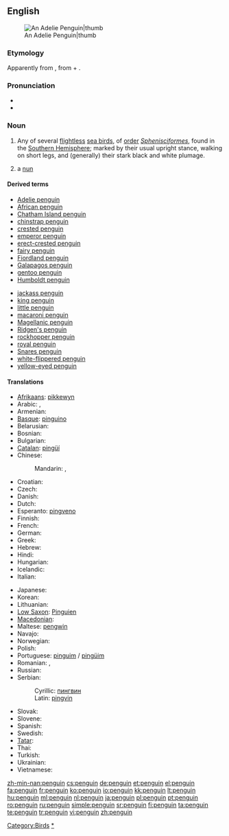 {{wikipedia}}
{{also|Penguin}}
==English==
[[Image:Adelie Penguin.jpg|An Adelie Penguin|thumb]]

===Etymology===
{{rfv-etymology}}
Apparently from {{etyl|cy}} {{term|pen gwyn}}, from {{term|pen||head|lang=cy}} + {{term|gwyn||white}}.

===Pronunciation===
* {{enPR|pĕng'gwĭn, pĕn'gwĭn}}
* {{audio|en-us-penguin.ogg|Audio (US)}}

===Noun===
{{en-noun}}

# Any of several [[flightless]] [[sea bird]]s, of [[order]] ''[[Sphenisciformes]]'', found in the [[Southern Hemisphere]]; marked by their usual upright stance, walking on short legs, and (generally) their stark black and white plumage.
# {{slang}} a [[nun]]

====Derived terms====
{{rel-top}}
* [[Adelie penguin]]
* [[African penguin]]
* [[Chatham Island penguin]]
* [[chinstrap penguin]]
* [[crested penguin]]
* [[emperor penguin]]
* [[erect-crested penguin]]
* [[fairy penguin]]
* [[Fiordland penguin]]
* [[Galapagos penguin]]
* [[gentoo penguin]]
* [[Humboldt penguin]]
{{rel-mid}}
* [[jackass penguin]]
* [[king penguin]]
* [[little penguin]]
* [[macaroni penguin]]
* [[Magellanic penguin]]
* [[Ridgen's penguin]]
* [[rockhopper penguin]]
* [[royal penguin]]
* [[Snares penguin]]
* [[white-flippered penguin]]
* [[yellow-eyed penguin]]
{{rel-bottom}}

====Translations====
{{trans-top|flightless sea bird}}
* [[Afrikaans]]: [[pikkewyn]]
* Arabic: {{t|ar|بطريق|m|tr=biTriiq|sc=Arab}},  {{t|ar|بينجوين|m|tr=bingwiin|sc=Arab}}
* Armenian: {{t-|hy|պինգվին|tr=pingvin}}
* [[Basque]]: [[pinguino]]
* Belarusian: {{t|be|пінгвін|m|tr=pinhvín|sc=Cyrl}}
* Bosnian: {{t-|bs|pingvin|m}}
* Bulgarian: {{t+|bg|пингвин|m|tr=pingvín|sc=Cyrl}}
* [[Catalan]]: [[pingüí]]
* Chinese:
*: Mandarin: {{t|zh|企鵝|sc=Hani}},  {{t|zh|企鹅|tr=qǐ'é|sc=Hani}}
* Croatian: {{t-|hr|pingvin|m}}
* Czech: {{t|cs|tučňák|m}}
* Danish: {{t+|da|pingvin}}
* Dutch: {{t+|nl|pinguïn|m}}
* Esperanto: [[pingveno]]
* Finnish: {{t+|fi|pingviini}}
* French: {{t|fr|manchot|m}} <!--note that "pinguin" is a false friend (faux ami). "Pinguin" means [[auk]]-->
* German: {{t+|de|Pinguin|m}}
* Greek: {{t+|el|πιγκουίνος|m|tr=pigkouínos}}
* Hebrew: {{t|he|פינגווין|sc=Hebr}}
* Hindi: {{t|hi|पेंगुइन|tr=pēṅgu'in|sc=Deva}}
* Hungarian: {{t+|hu|pingvin}}
* Icelandic: {{t+|is|mörgæs|f}}
* Italian: {{t+|it|pinguino|m}}
{{trans-mid}}
* Japanese: {{t+|ja|ペンギン|tr=pengin}}
* Korean: {{t|ko|펭귄|tr=peng-gwin|sc=Kore}}
* Lithuanian: {{t+|lt|pingvinas|m|xs=Lithuanian}}
* [[Low Saxon]]: [[Pinguien]] {{m}}
* [[Macedonian]]: {{t|mk|пингвин|m|tr=pingvín|sc=Cyrl}}
* Maltese: [[pengwin]] {{m}}
* Navajo: {{tø|nv|tsídii naʼałkʼaiʼí}}
* Norwegian: {{t-|no|pingvin|m}}
* Polish: {{t+|pl|pingwin|m}}
* Portuguese: [[pinguim]] / [[pingüim]] {{m}}
* Romanian: {{t+|ro|pinguin|m}}, {{t-|ro|pinguini|m|p}}
* Russian: {{t+|ru|пингвин|m|tr=pingvín|sc=Cyrl}}
* Serbian:
*: Cyrillic: [[пингвин#Serbian|пингвин]] {{m}}
*: Latin: [[pingvin#Serbian|pingvin]] {{m}}
* Slovak: {{t|sk|tučniak|m}}
* Slovene: {{t+|sl|pingvin|m}}
* Spanish: {{t+|es|pingüino|m}}
* Swedish: {{t+|sv|pingvin}}
* [[Tatar]]: {{t-|tt|пингвин|sc=Cyrl|xs=Tatar}}
* Thai: {{t|th|เพนกวิน|tr=payn-gwin|sc=Thai}}
* Turkish: {{t+|tr|penguen}}
* Ukrainian: {{t|uk|пінгвін|m|tr=pinhvín|sc=Cyrl}}
* Vietnamese: {{t|vi|chim cánh cụt}}
{{trans-bottom}}

[[Category:Birds]]
[[Category:Penguins|*]]

[[zh-min-nan:penguin]]
[[cs:penguin]]
[[de:penguin]]
[[et:penguin]]
[[el:penguin]]
[[fa:penguin]]
[[fr:penguin]]
[[ko:penguin]]
[[io:penguin]]
[[kk:penguin]]
[[lt:penguin]]
[[hu:penguin]]
[[ml:penguin]]
[[nl:penguin]]
[[ja:penguin]]
[[pl:penguin]]
[[pt:penguin]]
[[ro:penguin]]
[[ru:penguin]]
[[simple:penguin]]
[[sr:penguin]]
[[fi:penguin]]
[[ta:penguin]]
[[te:penguin]]
[[tr:penguin]]
[[vi:penguin]]
[[zh:penguin]]
